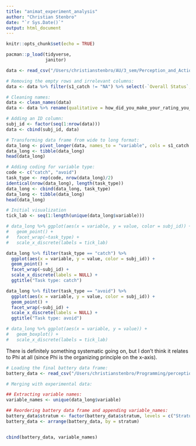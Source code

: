 ```yaml
---
title: "animat_experiment_analysis"
author: "Christian Stenbro"
date: "`r Sys.Date()`"
output: html_document
---
```


```r
knitr::opts_chunk$set(echo = TRUE)
```

```r
pacman::p_load(tidyverse, 
               janitor)
```


```r
data <- read_csv("/Users/christianstenbro/AU/3_sem/Perception_and_Action/Eksamen/Data/betwixt_report_analysis__6599892855253518349_cleaned.csv")

# Removing the empty rows and irrelevant columns:
data <- data %>% filter(s1_catch != "NA") %>% select(-`Overall Status`, -...23)

# Cleaning names:
data <- clean_names(data)
data <- data %>% rename(qualitative = how_did_you_make_your_rating_you_do_not_have_to_respond)
```

```r
# Adding an ID column: 
subj_id <- factor(seq(1:nrow(data)))
data <- cbind(subj_id, data)

# Transforming data frame from wide to long format:
data_long <- pivot_longer(data, names_to = "variable", cols = s1_catch:s10_avoid)
data_long <- tibble(data_long)
head(data_long)

# Adding coding for variable type:
code <- c("catch", "avoid")
task_type <- rep(code, nrow(data_long)/2)
identical(nrow(data_long), length(task_type))
data_long <- cbind(data_long, task_type)
data_long <- tibble(data_long)
head(data_long)
```
```r
# Initial visualization
tick_lab <- seq(1:length(unique(data_long$variable)))

# data_long %>% ggplot(aes(x = variable, y = value, color = subj_id)) +
#   geom_point() + 
#   facet_wrap(~task_type) +
#   scale_x_discrete(labels = tick_lab)

data_long %>% filter(task_type == "catch") %>% 
  ggplot(aes(x = variable, y = value, color = subj_id)) +
  geom_point() + 
  facet_wrap(~subj_id) +
  scale_x_discrete(labels = NULL) +
  ggtitle("Task type: catch")

data_long %>% filter(task_type == "avoid") %>% 
  ggplot(aes(x = variable, y = value, color = subj_id)) +
  geom_point() + 
  facet_wrap(~subj_id) +
  scale_x_discrete(labels = NULL) +
  ggtitle("Task type: avoid")

# data_long %>% ggplot(aes(x = variable, y = value)) +
#   geom_boxplot() +
#   scale_x_discrete(labels = tick_lab)
```
There is definitely something systematic going on, but I don't think it relates to Phi at all (since Phi is the organizing principle on the x-axis). 

```r

# Loading the final battery data frame:
battery_data <- read_csv("/Users/christianstenbro/Programming/perception_action_exam/data/final_battery.csv")

# Merging with experimental data:

## Extracting variable names:
variable_names <- unique(data_long$variable)

## Reordering battery data frame and appending variable_names:
battery_data$stratum <- factor(battery_data$stratum, levels = c("Stratum_1", "Stratum_2", "Stratum_3", "Stratum_4", "Stratum_5", "Stratum_6", "Stratum_7", "Stratum_8", "Stratum_9", "Stratum_10"))
battery_data <- arrange(battery_data, by = stratum)


cbind(battery_data, variable_names)
```


